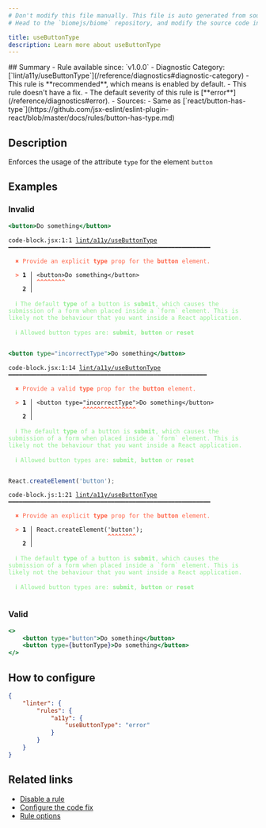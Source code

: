 ```yaml
---
# Don't modify this file manually. This file is auto generated from source, and you will lose your changes next time the website is built.
# Head to the `biomejs/biome` repository, and modify the source code in there.

title: useButtonType
description: Learn more about useButtonType
---
```


<Tabs>
<TabItem label="JSX and TSX" icon="seti:javascript">
## Summary
- Rule available since: `v1.0.0`
- Diagnostic Category: [`lint/a11y/useButtonType`](/reference/diagnostics#diagnostic-category)
- This rule is **recommended**, which means is enabled by default.
- This rule doesn't have a fix.
- The default severity of this rule is [**error**](/reference/diagnostics#error).
- Sources: 
  - Same as [`react/button-has-type`](https://github.com/jsx-eslint/eslint-plugin-react/blob/master/docs/rules/button-has-type.md)

## Description
Enforces the usage of the attribute `type` for the element `button`

## Examples

### Invalid

```jsx
<button>Do something</button>
```

<pre class="language-text"><code class="language-text">code-block.jsx:1:1 <a href="https://biomejs.dev/linter/rules/use-button-type">lint/a11y/useButtonType</a> ━━━━━━━━━━━━━━━━━━━━━━━━━━━━━━━━━━━━━━━━━━━━━━━━━━━━━━━━━<br /><br />  <strong><span style="color: Tomato;">✖</span></strong> <span style="color: Tomato;">Provide an explicit </span><span style="color: Tomato;"><strong>type</strong></span><span style="color: Tomato;"> prop for the </span><span style="color: Tomato;"><strong>button</strong></span><span style="color: Tomato;"> element.</span><br />  <br />  <strong><span style="color: Tomato;">&gt;</span></strong> <strong>1 │ </strong>&lt;button&gt;Do something&lt;/button&gt;<br />   <strong>   │ </strong><strong><span style="color: Tomato;">^</span></strong><strong><span style="color: Tomato;">^</span></strong><strong><span style="color: Tomato;">^</span></strong><strong><span style="color: Tomato;">^</span></strong><strong><span style="color: Tomato;">^</span></strong><strong><span style="color: Tomato;">^</span></strong><strong><span style="color: Tomato;">^</span></strong><strong><span style="color: Tomato;">^</span></strong><br />    <strong>2 │ </strong><br />  <br />  <strong><span style="color: lightgreen;">ℹ</span></strong> <span style="color: lightgreen;">The default </span><span style="color: lightgreen;"><strong>type</strong></span><span style="color: lightgreen;"> of a button is </span><span style="color: lightgreen;"><strong>submit</strong></span><span style="color: lightgreen;">, which causes the submission of a form when placed inside a `form` element. This is likely not the behaviour that you want inside a React application.</span><br />  <br />  <strong><span style="color: lightgreen;">ℹ</span></strong> <span style="color: lightgreen;">Allowed button types are: </span><span style="color: lightgreen;"><strong>submit</strong></span><span style="color: lightgreen;">, </span><span style="color: lightgreen;"><strong>button</strong></span><span style="color: lightgreen;"> or </span><span style="color: lightgreen;"><strong>reset</strong></span><br />  <br /></code></pre>

```jsx
<button type="incorrectType">Do something</button>
```

<pre class="language-text"><code class="language-text">code-block.jsx:1:14 <a href="https://biomejs.dev/linter/rules/use-button-type">lint/a11y/useButtonType</a> ━━━━━━━━━━━━━━━━━━━━━━━━━━━━━━━━━━━━━━━━━━━━━━━━━━━━━━━━<br /><br />  <strong><span style="color: Tomato;">✖</span></strong> <span style="color: Tomato;">Provide a valid </span><span style="color: Tomato;"><strong>type</strong></span><span style="color: Tomato;"> prop for the </span><span style="color: Tomato;"><strong>button</strong></span><span style="color: Tomato;"> element.</span><br />  <br />  <strong><span style="color: Tomato;">&gt;</span></strong> <strong>1 │ </strong>&lt;button type=&quot;incorrectType&quot;&gt;Do something&lt;/button&gt;<br />   <strong>   │ </strong>             <strong><span style="color: Tomato;">^</span></strong><strong><span style="color: Tomato;">^</span></strong><strong><span style="color: Tomato;">^</span></strong><strong><span style="color: Tomato;">^</span></strong><strong><span style="color: Tomato;">^</span></strong><strong><span style="color: Tomato;">^</span></strong><strong><span style="color: Tomato;">^</span></strong><strong><span style="color: Tomato;">^</span></strong><strong><span style="color: Tomato;">^</span></strong><strong><span style="color: Tomato;">^</span></strong><strong><span style="color: Tomato;">^</span></strong><strong><span style="color: Tomato;">^</span></strong><strong><span style="color: Tomato;">^</span></strong><strong><span style="color: Tomato;">^</span></strong><strong><span style="color: Tomato;">^</span></strong><br />    <strong>2 │ </strong><br />  <br />  <strong><span style="color: lightgreen;">ℹ</span></strong> <span style="color: lightgreen;">The default </span><span style="color: lightgreen;"><strong>type</strong></span><span style="color: lightgreen;"> of a button is </span><span style="color: lightgreen;"><strong>submit</strong></span><span style="color: lightgreen;">, which causes the submission of a form when placed inside a `form` element. This is likely not the behaviour that you want inside a React application.</span><br />  <br />  <strong><span style="color: lightgreen;">ℹ</span></strong> <span style="color: lightgreen;">Allowed button types are: </span><span style="color: lightgreen;"><strong>submit</strong></span><span style="color: lightgreen;">, </span><span style="color: lightgreen;"><strong>button</strong></span><span style="color: lightgreen;"> or </span><span style="color: lightgreen;"><strong>reset</strong></span><br />  <br /></code></pre>

```js
React.createElement('button');
```

<pre class="language-text"><code class="language-text">code-block.js:1:21 <a href="https://biomejs.dev/linter/rules/use-button-type">lint/a11y/useButtonType</a> ━━━━━━━━━━━━━━━━━━━━━━━━━━━━━━━━━━━━━━━━━━━━━━━━━━━━━━━━━<br /><br />  <strong><span style="color: Tomato;">✖</span></strong> <span style="color: Tomato;">Provide an explicit </span><span style="color: Tomato;"><strong>type</strong></span><span style="color: Tomato;"> prop for the </span><span style="color: Tomato;"><strong>button</strong></span><span style="color: Tomato;"> element.</span><br />  <br />  <strong><span style="color: Tomato;">&gt;</span></strong> <strong>1 │ </strong>React.createElement('button');<br />   <strong>   │ </strong>                    <strong><span style="color: Tomato;">^</span></strong><strong><span style="color: Tomato;">^</span></strong><strong><span style="color: Tomato;">^</span></strong><strong><span style="color: Tomato;">^</span></strong><strong><span style="color: Tomato;">^</span></strong><strong><span style="color: Tomato;">^</span></strong><strong><span style="color: Tomato;">^</span></strong><strong><span style="color: Tomato;">^</span></strong><br />    <strong>2 │ </strong><br />  <br />  <strong><span style="color: lightgreen;">ℹ</span></strong> <span style="color: lightgreen;">The default </span><span style="color: lightgreen;"><strong>type</strong></span><span style="color: lightgreen;"> of a button is </span><span style="color: lightgreen;"><strong>submit</strong></span><span style="color: lightgreen;">, which causes the submission of a form when placed inside a `form` element. This is likely not the behaviour that you want inside a React application.</span><br />  <br />  <strong><span style="color: lightgreen;">ℹ</span></strong> <span style="color: lightgreen;">Allowed button types are: </span><span style="color: lightgreen;"><strong>submit</strong></span><span style="color: lightgreen;">, </span><span style="color: lightgreen;"><strong>button</strong></span><span style="color: lightgreen;"> or </span><span style="color: lightgreen;"><strong>reset</strong></span><br />  <br /></code></pre>

### Valid

```jsx
<>
    <button type="button">Do something</button>
    <button type={buttonType}>Do something</button>
</>
```

## How to configure
```json title="biome.json"
{
	"linter": {
		"rules": {
			"a11y": {
				"useButtonType": "error"
			}
		}
	}
}

```
## Related links

- [Disable a rule](/linter/#disable-a-rule)
- [Configure the code fix](/linter#configure-the-code-fix)
- [Rule options](/linter/#rule-options)

</TabItem>
</Tabs>

